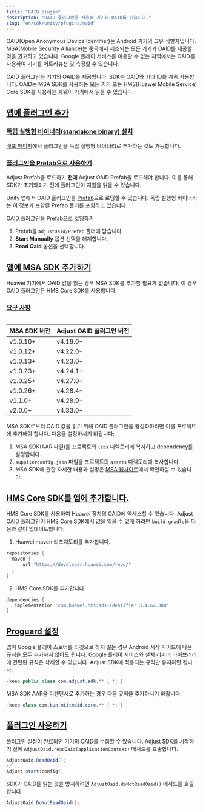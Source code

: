 ```yaml
---
title: "OAID plugin"
description: "OAID 플러그인을 사용해 기기의 OAID를 읽습니다."
slug: "en/sdk/unity/plugins/oaid"
---
```

OAID\(Open Anonymous Device Identifier\)는 Android 기기의 고유 식별자입니다. MSA\(Mobile Security Alliance\)는 중국에서 제조되는 모든 기기가 OAID를 제공할 것을 권고하고 있습니다. Google 플레이 서비스를 이용할 수 없는 지역에서는 OAID를 사용하여 기기를 어트리뷰션 및 측정할 수 있습니다.

OAID 플러그인은 기기의 OAID를 제공합니다. SDK는 OAID와 기타 ID를 계속 사용합니다. OAID는 MSA SDK를 사용하는 모든 기기 또는 HMS\(Huawei Mobile Service\) Core SDK를 사용하는 화웨이 기기에서 읽을 수 있습니다.

[앱에 플러그인 추가](add-the-plugin-to-your-app)
----------------------------------------

### [독립 실행형 바이너리\(standalone binary\) 설치](install-standalone-binary)

[배포 페이지](https://github.com/adjust/android_sdk/releases)에서 플러그인을 독립 실행형 바이너리로 추가하는 것도 가능합니다.

### [플러그인을 Prefab으로 사용하기](use-the-plugin-as-a-prefab)

<callout type="note"> 

Adjust Prefab을 로드하기 **전에** Adjust OAID Prefab을 로드해야 합니다. 이를 통해 SDK가 초기화되기 전에 플러그인이 지침을 읽을 수 있습니다.
</Callout> 

Unity 앱에서 OAID 플러그인을 [Prefab](https://docs.unity3d.com/Manual/Prefabs.html)으로 로딩할 수 있습니다. 독립 실행형 바이너리는 이 정보가 포함된 Prefab 폴더를 포함하고 있습니다.

OAID 플러그인을 Prefab으로 로딩하기

1. Prefab을 `AdjustOaid/Prefab` 폴더에 담습니다.
2. **Start Manually** 옵션 선택을 해제합니다.
3. **Read Oaid** 옵션을 선택합니다.

[앱에 MSA SDK 추가하기](add-the-msa-sdk-to-your-app)
----------------------------------------------

<callout type="note"> 

Huawei 기기에서 OAID 값을 읽는 경우 MSA SDK를 추가할 필요가 없습니다. 이 경우 OAID 플러그인은 HMS Core SDK를 사용합니다.
</Callout> 

### [요구 사항](requirements)

<table> 

|   MSA SDK 버전   | Adjust OAID 플러그인 버전 |
|----------------|---------------------|
| v1\.0\.10\+ | v4\.19\.0\+      |
| v1\.0\.12\+ | v4\.22\.0\+      |
| v1\.0\.13\+ | v4\.23\.0\+      |
| v1\.0\.23\+ | v4\.24\.1\+      |
| v1\.0\.25\+ | v4\.27\.0\+      |
| v1\.0\.26\+ | v4\.28\.4\+      |
| v1\.1\.0\+  | v4\.28\.9\+      |
| v2\.0\.0\+  | v4\.33\.0\+      |

</Table> 

MSA SDK로부터 OAID 값을 읽기 위해 OAID 플러그인을 활성화하려면 이를 프로젝트에 추가해야 합니다. 다음을 설정하시기 바랍니다:

1. MSA SDK\(AAR 파일\)를 프로젝트의 `libs` 디렉토리에 복사하고 dependency를 설정합니다.
2. `supplierconfig.json` 파일을 프로젝트의 `assets` 디렉토리에 복사합니다.
3. MSA SDK에 관한 자세한 내용과 설명은 [MSA 웹사이트](http://www.msa-alliance.cn/col.jsp?id=120)에서 확인하실 수 있습니다.

[HMS Core SDK를 앱에 추가합니다.](add-the-hms-core-sdk-to-your-app)
-----------------------------------------------------------

HMS Core SDK를 사용하여 Huawei 장치의 OAID에 액세스할 수 있습니다. Adjust OAID 플러그인이 HMS Core SDK에서 값을 읽을 수 있게 하려면 `build.gradle`을 다음과 같이 업데이트합니다.

1. Huawei maven 리포지토리를 추가합니다.

<codeblock title="build.gradle"> 

```groovy
repositories {
  maven {
      url "https://developer.huawei.com/repo/"
  }
}

```

</CodeBlock> 

2. HMS Core SDK를 추가합니다.

<codeblock title="build.gradle"> 

```groovy
dependencies {
   implementation 'com.huawei.hms:ads-identifier:3.4.62.300'
}

```

</CodeBlock> 

[Proguard 설정](proguard-settings)
--------------------------------

앱이 Google 플레이 스토어를 타겟으로 하지 않는 경우 Android 시작 가이드에 나온 규칙을 모두 추가하지 않아도 됩니다. Google 플레이 서비스와 설치 리퍼러 라이브러리에 관련된 규칙은 삭제할 수 있습니다. Adjust SDK에 적용되는 규칙만 유지하면 됩니다.
<codeblock title="proguard.pro"> 

```java
-keep public class com.adjust.sdk.** { *; }
```

</CodeBlock> 

MSA SDK AAR을 디펜던시로 추가하는 경우 다음 규칙을 추가하시기 바랍니다.
<codeblock title="proguard.pro"> 

```java
-keep class com.bun.miitmdid.core.** { *; }
```

</CodeBlock> 

[플러그인 사용하기](use-the-plugin)
---------------------------

플러그인 설정이 완료되면 기기의 OAID를 수집할 수 있습니다. Adjust SDK를 시작하기 전에 `AdjustOaid.readOaid(applicationContext)` 메서드를 호출합니다.

```cs
AdjustOaid.ReadOaid();
// ...
Adjust.start(config);
```

SDK가 OAID를 읽는 것을 방지하려면 `AdjustOaid.doNotReadOaid()` 메서드를 호출합니다.

```cs
AdjustOaid.DoNotReadOaid();
```


